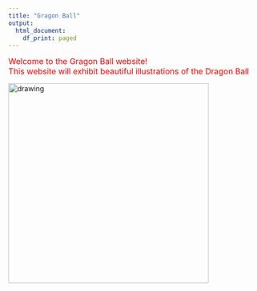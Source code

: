 ```yaml
---
title: "Gragon Ball"
output:
  html_document:
    df_print: paged
---
```


<font size="3" color="red">Welcome to the Gragon Ball website!  
This website will exhibit beautiful illustrations of the Dragon Ball</font>

<img src="11.jpg" alt="drawing" width="400"/>

